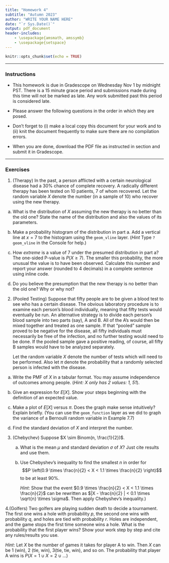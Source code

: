 ```yaml
---
title: "Homework 4"
subtitle: "Autumn 2023"
author: "WRITE YOUR NAME HERE"
date: "`r Sys.Date()`"
output: pdf_document
header-includes:
    - \usepackage{amsmath, amssymb}
    - \usepackage{setspace} 
---
```


\onehalfspacing

```r
knitr::opts_chunk$set(echo = TRUE)

```


* * * 

### Instructions

- This homework is due in Gradescope on Wednesday Nov 1 by midnight PST. There is a 15 minute grace period and submissions made during this time will not be marked as late. Any work submitted past this period is considered late.  

- Please answer the following questions in the order in which they are posed. 

- Don't forget to (i) make a local copy this document for your work and to (ii) knit the document frequently to make sure there are no compilation errors. 

- When you are done, download the PDF file as instructed in section and submit it in Gradescope. 

* * *


### Exercises 


1. (Therapy) In the past, a person afflicted with a certain neurological disease had a 30% chance of complete recovery. A radically different therapy has been tested on 10 patients, 7 of whom recovered. Let the random variable $X$ denote the number (in a sample of 10) who recover using the new therapy. 

a. What is the distribution of $X$ assuming the new therapy is no better than the old one? State the name of the distribution and also the values of its parameters. 

b. Make a probability histogram of the distribution in part a. Add a vertical line at $x=7$ to the histogram using the `geom_vline` layer.  (*Hint* Type `? geom_vline` in the Console for help.)

c. How *extreme* is a value of 7 under the presumed distribution in part a? The one-sided P-value is $P(X \geq 7)$. The smaller this probability, the more unusual the value is to have been observed. Calculate this number and report your answer (rounded to 4 decimals) in a complete sentence using inline code.  

d. Do you believe the presumption that the new therapy is no better than the old one? Why or why not?


2. (Pooled Testing) Suppose that fifty people are to be given a blood test to see who has a certain disease. The obvious laboratory procedure is to examine each person’s blood individually,
meaning that fifty tests would eventually be run. An alternative strategy is to divide
each person’s blood sample into two parts (say), A and B. All of the A’s would then
be mixed together and treated as one sample. If that “pooled” sample proved to be negative for the disease, all fifty individuals must necessarily be free of the infection,
and no further testing would need to be done. If the pooled sample gave a positive
reading, of course, all fifty B samples would have to be analyzed separately.

   Let the random variable $X$ denote the number of tests which will need to be performed. Also let $\pi$ denote the probability that a randomly selected person is infected with the disease.

a. Write the PMF of $X$ in a tabular format. You may assume independence of outcomes among people. (*Hint: $X$ only has 2 values: 1, 51*).

    \begin{table}[h]
    \centering
    \caption{PMF of $X$: number of tests}
    \begin{tabular}{|c|c|c|} \hline
    $x$ & 1 & 51 \\ \hline
    $f(x)$ & &  \\ \hline
    \end{tabular}
    \end{table}
    
b. Give an expression for $E\left[X \right]$. Show your steps beginning with the definition of an expected value.

c. Make a plot of $E\left[X \right]$ versus $\pi$. Does the graph make sense intuitively? Explain briefly. (You can use the `geom_function` layer as we did to graph the variance of a Bernoulli random variable in Example 7.7)

d. Find the standard deviation of $X$ and interpret the number.


3. (Chebychev) Suppose $X \sim Binom(n, \frac{1}{2})$. 

   a. What is the mean $\mu$ and standard deviation $\sigma$ of $X$? Just cite results and use them.
   
   b. Use Chebyshev's inequality to find the smallest $n$ in order for 
    $$P \left(0.9 \times \frac{n}{2} < X < 1.1 \times \frac{n}{2} \right)$$ 
    to be at least 90%.

        *Hint*: Show that the event $0.9 \times \frac{n}{2} < X < 1.1 \times \frac{n}{2}$ can be rewritten as $|X - \frac{n}{2} | < 0.1 \times \sqrt{n} \times \sigma$. Then apply Chebyshev's inequality.)


4.(Golfers) Two golfers are playing sudden death to decide a tournament. The first one wins a hole with probability $p$, the second one wins with probability $q$, and holes are tied with probability $r$. Holes are independent, and the game stops the first time someone wins a hole. What is the probability that the first player wins? Show your work step by step and cite any rules/results you use.

*Hint*: Let $X$ be the number of games it takes for player A to win. Then $X$ can be 1 (win), 2 (tie, win), 3(tie, tie, win), and so on. The probability that player A wins is $P(X=1 \cup X=2 \cup \dots)$